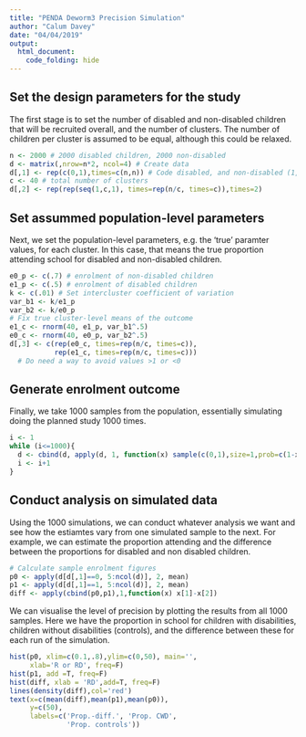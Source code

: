 ```yaml
---
title: "PENDA Deworm3 Precision Simulation"
author: "Calum Davey"
date: "04/04/2019"
output: 
  html_document:
    code_folding: hide
---
```

## Set the design parameters for the study 

The first stage is to set the number of disabled and non-disabled children that will be recruited overall, and the number of clusters. The number of children per cluster is assumed to be equal, although this could be relaxed. 

```r
n <- 2000 # 2000 disabled children, 2000 non-disabled 
d <- matrix(,nrow=n*2, ncol=4) # Create data 
d[,1] <- rep(c(0,1),times=c(n,n)) # Code disabled, and non-disabled (1,0)
c <- 40 # total number of clusters 
d[,2] <- rep(rep(seq(1,c,1), times=rep(n/c, times=c)),times=2)
```

## Set assummed population-level parameters 

Next, we set the population-level parameters, e.g. the 'true' paramter values, for each cluster. In this case, that means the true proportion attending school for disabled and non-disabled children. 

```r
e0_p <- c(.7) # enrolment of non-disabled children 
e1_p <- c(.5) # enrolment of disabled children 
k <- c(.01) # Set intercluster coefficient of variation
var_b1 <- k/e1_p
var_b2 <- k/e0_p
# Fix true cluster-level means of the outcome 
e1_c <- rnorm(40, e1_p, var_b1^.5)
e0_c <- rnorm(40, e0_p, var_b2^.5)
d[,3] <- c(rep(e0_c, times=rep(n/c, times=c)),
           rep(e1_c, times=rep(n/c, times=c)))
  # Do need a way to avoid values >1 or <0
```

## Generate enrolment outcome 

Finally, we take 1000 samples from the population, essentially simulating doing the planned study 1000 times. 

```r
i <- 1
while (i<=1000){
  d <- cbind(d, apply(d, 1, function(x) sample(c(0,1),size=1,prob=c(1-x[3],x[3]))))
  i <- i+1
}
```

## Conduct analysis on simulated data 

Using the 1000 simulations, we can conduct whatever analysis we want and see how the estiamtes vary from one simulated sample to the next. For example, we can estimate the proportion attending and the difference between the proportions for disabled and non disabled children. 

```r
# Calculate sample enrolment figures 
p0 <- apply(d[d[,1]==0, 5:ncol(d)], 2, mean)
p1 <- apply(d[d[,1]==1, 5:ncol(d)], 2, mean)
diff <- apply(cbind(p0,p1),1,function(x) x[1]-x[2])
```

We can visualise the level of precision by plotting the results from all 1000 samples. Here we have the proportion in school for children with disabilities, children without disabilities (controls), and the difference between these for each run of the simulation. 

```r
hist(p0, xlim=c(0.1,.8),ylim=c(0,50), main='',
     xlab='R or RD', freq=F)
hist(p1, add =T, freq=F)
hist(diff, xlab = 'RD',add=T, freq=F)
lines(density(diff),col='red')
text(x=c(mean(diff),mean(p1),mean(p0)), 
     y=c(50),
     labels=c('Prop.-diff.', 'Prop. CWD',
              'Prop. controls'))
```





